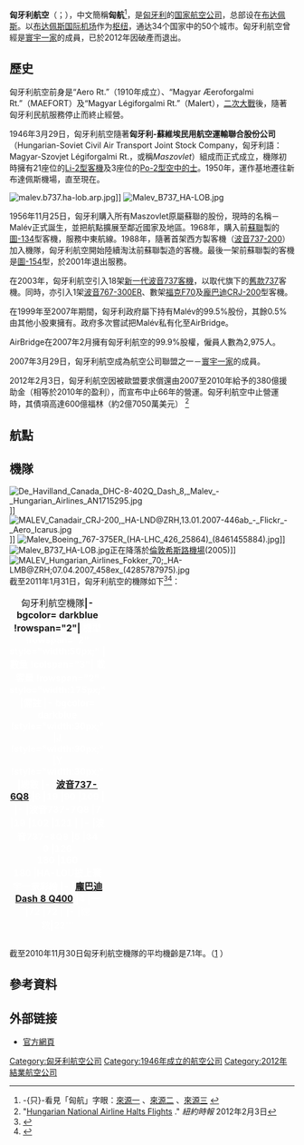 {{Infobox_Airline
| airline = 匈牙利航空
| nativename = {{lang|hu|Magyar Légiközlekedési Vállalat}}<br/>{{lang|en|Malév Hungarian Airlines}}
| logo = Malev Logo.svg
| IATA = MA
| ICAO = MAH
| callsign = MALEV
| founded = 1946年
| ceased = 2012年2月3日
| hubs = {{flagicon image|Flag of Hungary.svg}}[[布达佩斯国际机场|布达佩斯国际机场]]
| frequent_flyer = {{lang|en|Duna Club}}
| alliance = [[寰宇一家|寰宇一家]]（2007年至2012年）
| fleet_size = 
| destinations = 
| parent = {{lang|la|MNV}}
| headquarters = {{flagicon image|Flag of Hungary.svg}}[[布达佩斯|布达佩斯]]
| key_people = {{lang|hu|Limburger Lóránt}}<br/>{{lang|hu|Berényi János}}
}}
'''匈牙利航空'''（{{lang-hu|'''Magyar Légiközlekedési Vállalat''' / '''Malév'''}}；{{lang-en|'''Malév Hungarian Airlines'''}}），中文簡稱'''匈航'''<ref>-{只}-看見「匈航」字眼：[http://www.china.com.cn/chinese/TR-c/624902.htm 來源一] {{Wayback|url=http://www.china.com.cn/chinese/TR-c/624902.htm |date=20191214073355 }}、[http://news.carnoc.com/list/41/41852.html 來源二] {{Wayback|url=http://news.carnoc.com/list/41/41852.html |date=20191214073402 }}、[http://business.sohu.com/20040815/n221539494.shtml 來源三] {{Wayback|url=http://business.sohu.com/20040815/n221539494.shtml |date=20190715115334 }}</ref>，是[[匈牙利|匈牙利]]的[[国家航空公司|国家航空公司]]，总部设在[[布达佩斯|布达佩斯]]。以[[布达佩斯国际机场|布达佩斯国际机场]]作为[[枢纽机场|枢纽]]，通达34个国家中的50个城市。匈牙利航空曾經是[[寰宇一家|寰宇一家]]的成員，已於2012年因破產而退出。

== 歷史 ==
匈牙利航空前身是“Aero Rt.”（1910年成立）、“Magyar Æeroforgalmi Rt.”（MAEFORT）及“Magyar Légiforgalmi Rt.”（Malert），[[第二次世界大战|二次大戰]]後，隨著匈牙利民航服務停止而終止經營。

1946年3月29日，匈牙利航空隨著'''匈牙利-蘇維埃民用航空運輸聯合股份公司'''（Hungarian-Soviet Civil Air Transport Joint Stock Company，匈牙利語：Magyar-Szovjet Légiforgalmi Rt.，或稱''Maszovlet''）組成而正式成立，機隊初時擁有21座位的[[里蘇諾夫Li-2|Li-2型客機]]及3座位的[[玻-2|Po-2型空中的士]]。1950年，運作基地遷往新布達佩斯機場，直至現在。

[[File:malev.b737.ha-lob.arp.jpg|thumb]]]]
[[File:Malev_B737_HA-LOB.jpg|thumb]]

1956年11月25日，匈牙利購入所有Maszovlet原屬蘇聯的股份，現時的名稱－Malév正式誕生，並把航點擴展至鄰近國家及地區。1968年，購入前[[蘇聯|蘇聯]]製的[[圖-134|圖-134]]型客機，服務中東航線。1988年，隨著首架西方製客機（[[波音737#737-200|波音737-200]]）加入機隊，匈牙利航空開始陸續淘汰前蘇聯製造的客機。最後一架前蘇聯製的客機是[[圖-154|圖-154]]型，於2001年退出服務。

在2003年，匈牙利航空引入18架[[波音737|新一代波音737客機]]，以取代旗下的[[波音737|舊款737]]客機。同時，亦引入1架[[波音767#767-300ER|波音767-300ER]]、數架[[福克F70|福克F70]]及[[CRJ|龐巴迪CRJ-200]]型客機。

在1999年至2007年期間，匈牙利政府屬下持有Malév的99.5%股份，其餘0.5%由其他小股東擁有。政府多次嘗試把Malév私有化至AirBridge。

AirBridge在2007年2月擁有匈牙利航空的99.9%股權，僱員人數為2,975人。

2007年3月29日，匈牙利航空成為航空公司聯盟之一－[[寰宇一家|寰宇一家]]的成員。

2012年2月3日，匈牙利航空因被歐盟要求償還由2007至2010年給予的380億援助金（相等於2010年的盈利），而宣布中止66年的營運。匈牙利航空中止營運時，其債項高達600億福林（約2億7050萬美元）
<ref>"[http://www.nytimes.com/2012/02/04/business/global/hungarian-national-airline-halts-flights.html Hungarian National Airline Halts Flights] {{Wayback|url=http://www.nytimes.com/2012/02/04/business/global/hungarian-national-airline-halts-flights.html |date=20191213184738 }}." ''紐約時報'' 2012年2月3日</ref>

==航點==

== 機隊 ==
[[File:De_Havilland_Canada_DHC-8-402Q_Dash_8,_Malev_-_Hungarian_Airlines_AN1715295.jpg|thumb]]]]
[[File:MALEV_Canadair_CRJ-200,_HA-LND@ZRH,13.01.2007-446ab_-_Flickr_-_Aero_Icarus.jpg|thumb]]]]
[[File:Malev_Boeing_767-375ER_(HA-LHC_426_25864)_(8461455884).jpg|thumb]]]]
[[File:Malev_B737_HA-LOB.jpg|thumb]]正在降落於[[倫敦希斯路機場|倫敦希斯路機場]](2005)]]
[[File:MALEV_Hungarian_Airlines_Fokker_70;_HA-LMB@ZRH;07.04.2007_458ex_(4285787975).jpg|thumb]]
截至2011年1月31日，匈牙利航空的機隊如下<ref>{{Cite web |url=http://www.airfleets.net/flottecie/MALEV.htm |title=Airfleets for Malév |access-date=2011-01-31 |archive-date=2020-10-24 |archive-url=https://web.archive.org/web/20201024205859/https://www.airfleets.net/flottecie/MALEV.htm |dead-url=no }}</ref><ref>{{Cite journal |url=http://www.malev.hu/Root/MalevDocuments/horizon/2009/horizon_junius_2009_webre.pdf |title=Horizon |publisher=Malév |date=2009-9 |accessdate=13 February 2010 |deadurl=yes |archiveurl=https://web.archive.org/web/20110701103524/http://www.malev.hu/Root/MalevDocuments/horizon/2009/horizon_junius_2009_webre.pdf |archivedate=2011年7月1日 |journal= }}</ref>：

<div class="center">
{| class="toccolours" border="1" cellpadding="3" style="border-collapse:collapse"
|+ 匈牙利航空機隊'''
|- bgcolor= darkblue
!rowspan="2"| <font color=white>機型
!rowspan="2" style="width:50px;" |<font color=white>數量
!colspan="3"| <font color=white>載客量
!rowspan="2" style="width:175px;" |<font color=white>備註
|- bgcolor= darkblue
!style="width:30px;" |<abbr title="商務艙"><font color=white>J</abbr>
!style="width:30px;" |<abbr title="經濟艙"><font color=white>Y</abbr>
!style="width:30px;" |<font color=white>總數
|-
|[[波音737|波音737-6Q8]]
|6
|19
|90
|109 
|
|-
|波音737-7Q8
|7
|19
|102
|121
|
|-
|波音737-8Q8
|5
|34<br>0
|126<br>180
|160<br>180
|HA-LOU披上寰宇一家彩繪
|-
|[[Dash_8|龐巴迪Dash 8 Q400]]
|4
|—
|72
|72
|
|-
|'''總數'''
|'''22'''
!colspan=4|
|}
</div>
截至2010年11月30日匈牙利航空機隊的平均機齡是7.1年。（[http://www.airfleets.net/ageflotte/MALEV.htm] {{Wayback|url=http://www.airfleets.net/ageflotte/MALEV.htm |date=20191029113345 }}）

== 參考資料 ==
{{reflist}}

== 外部链接 ==
*[http://www.malev.com/ 官方網頁]{{Wayback|url=http://www.malev.com/ |date=20110208135545 }}

{{寰宇一家}}
{{IATA成員|歐洲}}
{{Authority control}}
[[Category:匈牙利航空公司|Category:匈牙利航空公司]]
[[Category:1946年成立的航空公司|Category:1946年成立的航空公司]]
[[Category:2012年結業航空公司|Category:2012年結業航空公司]]